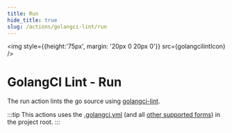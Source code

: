 ```yaml
---
title: Run
hide_title: true
slug: /actions/golangci-lint/run
---
```



<img style={{height:'75px', margin: '20px 0 20px 0'}} src={golangcilintIcon} />

# GolangCI Lint - Run

The run action lints the go source using [golangci-lint](https://golangci-lint.run/).

:::tip
This actions uses the [.golangci.yml](https://golangci-lint.run/usage/configuration/) (and all [other supported forms](https://golangci-lint.run/usage/configuration/#config-file)) in the project root.
:::